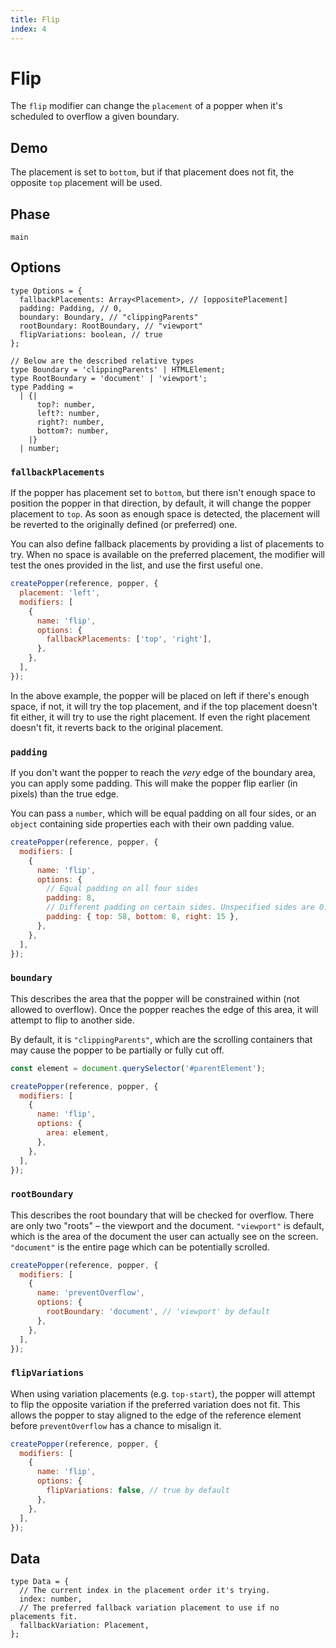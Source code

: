 ```yaml
---
title: Flip
index: 4
---
```



# Flip

The `flip` modifier can change the `placement` of a popper when it's scheduled
to overflow a given boundary.

<x-ad />

## Demo

The placement is set to `bottom`, but if that placement does not fit, the
opposite `top` placement will be used.

<FlipDemo />

## Phase

`main`

## Options

```flow
type Options = {
  fallbackPlacements: Array<Placement>, // [oppositePlacement]
  padding: Padding, // 0,
  boundary: Boundary, // "clippingParents"
  rootBoundary: RootBoundary, // "viewport"
  flipVariations: boolean, // true
};

// Below are the described relative types
type Boundary = 'clippingParents' | HTMLElement;
type RootBoundary = 'document' | 'viewport';
type Padding =
  | {|
      top?: number,
      left?: number,
      right?: number,
      bottom?: number,
    |}
  | number;
```

### `fallbackPlacements`

If the popper has placement set to `bottom`, but there isn't enough space to
position the popper in that direction, by default, it will change the popper
placement to `top`. As soon as enough space is detected, the placement will be
reverted to the originally defined (or preferred) one.

You can also define fallback placements by providing a list of placements to
try. When no space is available on the preferred placement, the modifier will
test the ones provided in the list, and use the first useful one.

```js
createPopper(reference, popper, {
  placement: 'left',
  modifiers: [
    {
      name: 'flip',
      options: {
        fallbackPlacements: ['top', 'right'],
      },
    },
  ],
});
```

In the above example, the popper will be placed on left if there's enough space,
if not, it will try the top placement, and if the top placement doesn't fit
either, it will try to use the right placement. If even the right placement
doesn't fit, it reverts back to the original placement.

### `padding`

If you don't want the popper to reach the _very_ edge of the boundary area, you
can apply some padding. This will make the popper flip earlier (in pixels) than
the true edge.

You can pass a `number`, which will be equal padding on all four sides, or an
`object` containing side properties each with their own padding value.

```js
createPopper(reference, popper, {
  modifiers: [
    {
      name: 'flip',
      options: {
        // Equal padding on all four sides
        padding: 8,
        // Different padding on certain sides. Unspecified sides are 0.
        padding: { top: 58, bottom: 8, right: 15 },
      },
    },
  ],
});
```

### `boundary`

This describes the area that the popper will be constrained within (not allowed
to overflow). Once the popper reaches the edge of this area, it will attempt to
flip to another side.

By default, it is `"clippingParents"`, which are the scrolling containers that
may cause the popper to be partially or fully cut off.

```js
const element = document.querySelector('#parentElement');

createPopper(reference, popper, {
  modifiers: [
    {
      name: 'flip',
      options: {
        area: element,
      },
    },
  ],
});
```

### `rootBoundary`

This describes the root boundary that will be checked for overflow. There are
only two "roots" – the viewport and the document. `"viewport"` is default, which
is the area of the document the user can actually see on the screen.
`"document"` is the entire page which can be potentially scrolled.

```js
createPopper(reference, popper, {
  modifiers: [
    {
      name: 'preventOverflow',
      options: {
        rootBoundary: 'document', // 'viewport' by default
      },
    },
  ],
});
```

### `flipVariations`

When using variation placements (e.g. `top-start`), the popper will attempt to
flip the opposite variation if the preferred variation does not fit. This allows
the popper to stay aligned to the edge of the reference element before
`preventOverflow` has a chance to misalign it.

```js
createPopper(reference, popper, {
  modifiers: [
    {
      name: 'flip',
      options: {
        flipVariations: false, // true by default
      },
    },
  ],
});
```

## Data

```flow
type Data = {
  // The current index in the placement order it's trying.
  index: number,
  // The preferred fallback variation placement to use if no placements fit.
  fallbackVariation: Placement,
};
```

